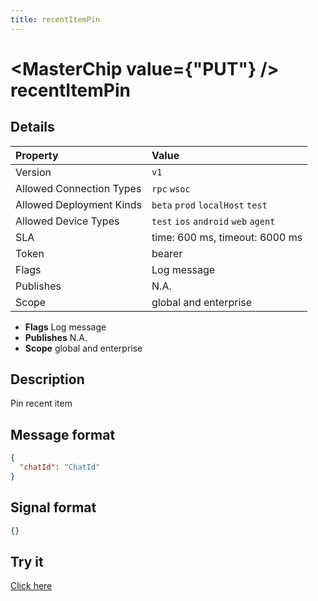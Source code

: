 ```yaml
---
title: recentItemPin
---
```



# <MasterChip value={"PUT"} /> recentItemPin

## Details

| Property | Value | 
| :--- | :--- | 
| Version | `v1` |
| Allowed Connection Types | `rpc` `wsoc`  |
| Allowed Deployment Kinds | `beta` `prod` `localHost` `test`  |
| Allowed Device Types | `test` `ios` `android` `web` `agent`  |
| SLA | time: 600 ms, timeout: 6000 ms |
| Token | bearer |
| Flags | Log message |
| Publishes | N.A. |
| Scope | global and enterprise |


- **Flags** Log message
- **Publishes** N.A.
- **Scope** global and enterprise


## Description

Pin recent item

## Message format

```json
{
  "chatId": "ChatId"
}
```

## Signal format

```json
{}
```

## Try it

[Click here](https://web.neome.ai/api?path=home_drawer_recentItemPin)

